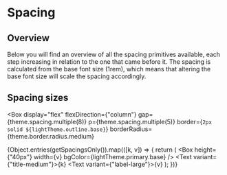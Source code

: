 
<Meta title="Foundations/Spacing" />

# Spacing

## Overview

Below you will find an overview of all the spacing primitives available, each step increasing in relation to the one that came before it.
The spacing is calculated from the base font size (1rem), which means that altering the base font size will scale the spacing accordingly.

## Spacing sizes

<Box
  display="flex"
  flexDirection={"column"}
  gap={theme.spacing.multiple(8)}
  p={theme.spacing.multiple(5)}
  border={`2px solid ${lightTheme.outline.base}`}
  borderRadius={theme.border.radius.medium}
>
  {Object.entries(getSpacingsOnly()).map(([k, v]) => {
    return (
      <Flexbox key={v} flexDirection="column" gap={theme.spacing.base}>
        <Box height={"40px"} width={v} bgColor={lightTheme.primary.base} />
        <Text variant={"title-medium"}>{k}</Text>
        <Text variant={"label-large"}>{v}</Text>
      </Flexbox>
    );
  })}
</Box>
